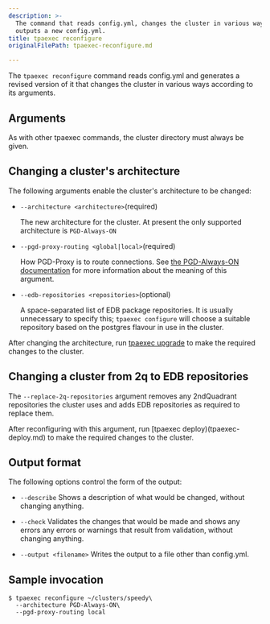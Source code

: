 ```yaml
---
description: >-
  The command that reads config.yml, changes the cluster in various ways and
  outputs a new config.yml.
title: tpaexec reconfigure
originalFilePath: tpaexec-reconfigure.md

---
```


The `tpaexec reconfigure` command reads config.yml and generates a
revised version of it that changes the cluster in various ways according
to its arguments.

## Arguments

As with other tpaexec commands, the cluster directory must always be
given.

## Changing a cluster's architecture

The following arguments enable the cluster's architecture to be changed:

-   `--architecture <architecture>`(required)
    
    The new architecture for the cluster. At present the only supported
    architecture is `PGD-Always-ON`

-   `--pgd-proxy-routing <global|local>`(required)
    
    How PGD-Proxy is to route connections. See
    [the PGD-Always-ON documentation](../architecture-PGD-Always-ON/) for more
    information about the meaning of this argument.

-   `--edb-repositories <repositories>`(optional)
    
    A space-separated list of EDB package repositories. It is usually
    unnecessary to specify this; `tpaexec configure` will choose a suitable
    repository based on the postgres flavour in use in the cluster.

After changing the architecture, run [tpaexec
upgrade](../tpaexec-upgrade/) to make the required changes to the
cluster.

## Changing a cluster from 2q to EDB repositories

The `--replace-2q-repositories` argument removes any 2ndQuadrant
repositories the cluster uses and adds EDB repositories as required to
replace them.

After reconfiguring with this argument, run \[tpaexec
deploy)(tpaexec-deploy.md) to make the required changes to the cluster.

## Output format

The following options control the form of the output:

-   `--describe`
    Shows a description of what would be changed, without changing
    anything.

-   `--check`
    Validates the changes that would be made and shows any errors any
    errors or warnings that result from validation, without changing
    anything.

-   `--output <filename>`
    Writes the output to a file other than config.yml.

## Sample invocation

```
$ tpaexec reconfigure ~/clusters/speedy\
  --architecture PGD-Always-ON\
  --pgd-proxy-routing local
```
